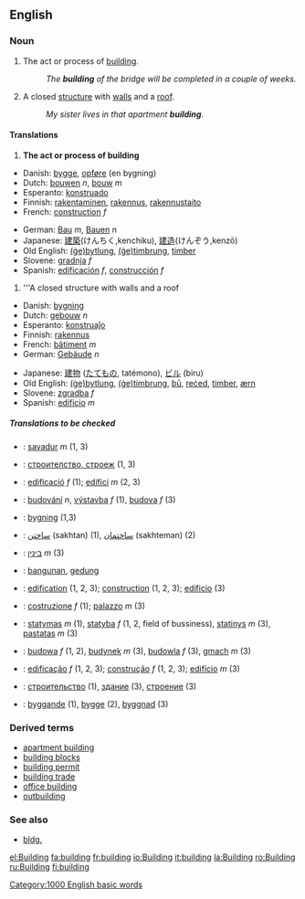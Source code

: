 ==English==

===Noun===
{{en-noun-reg}}

#<!--DefA--> {{uncountable}} The act or process of [[build]]ing.
#: ''The '''building''' of the bridge will be completed in a couple of weeks.''
#<!--DefB--> A closed [[structure]] with [[wall]]s and a [[roof]].
#: ''My sister lives in that apartment '''building'''.''

====Translations====
#<!--DefA--> '''The act or process of building'''
{{top}}
*Danish: [[bygge]], [[opføre]] (en bygning)
*Dutch: [[bouwen]] ''n'', [[bouw]] ''m''
*Esperanto: [[konstruado]]
*Finnish: [[rakentaminen]], [[rakennus]], [[rakennustaito]]
*French: [[construction#French|construction]] ''f''
{{mid}}
*German: [[Bau]] ''m'', [[Bauen]] ''n''
*Japanese: [[建築]](けんちく,kenchiku), [[建造]](けんぞう,kenzō)
*Old English: [[bytlung|(ġe)bytlung]], [[timbrung|(ġe)timbrung]], [[timber]]
*Slovene: [[gradnja]] ''f''
*Spanish: [[edificación]] ''f'', [[construcción]] ''f''
{{bottom}}

#<!--DefB--> '''A closed structure with walls and a roof
{{top}}
*Danish: [[bygning]]
*Dutch: [[gebouw]] ''n''
*Esperanto: [[konstruaĵo]]
*Finnish: [[rakennus]]
*French: [[bâtiment]] ''m''
*German: [[Gebäude]] ''n''
{{mid}}
*Japanese: [[建物]] ([[たてもの]], tatémono), [[ビル]] (biru)
*Old English: [[bytlung|(ġe)bytlung]], [[timbrung|(ġe)timbrung]], [[bu|bū]], [[reced|reċed]], [[timber]], [[ærn]]
*Slovene: [[zgradba]] ''f''
*Spanish: [[edificio]] ''m''
{{bottom}}

=====Translations to be checked=====
{{checktrans}}

*{{ttbc|Breton}}: [[savadur]] ''m'' (1, 3)
*{{ttbc|Bulgarian}}: [[строителство, строеж]] {{m}} (1, 3)
*{{ttbc|Catalan}}: [[edificació]] ''f'' (1); [[edifici]] ''m'' (2, 3)
*{{ttbc|Czech}}: [[budování]] ''n'', [[výstavba]] ''f'' (1), [[budova]] ''f'' (3)
*{{ttbc|Danish}}: [[bygning]] (1,3)
*{{ttbc|Farsi}}: [[ساختن]] (sakhtan) (1), [[ساختمان]] (sakhteman) (2)
*{{ttbc|Hebrew}}: [[:he:בינין|בינין]] ''m'' (3)
*{{ttbc|Indonesian}}: [[bangun|bangunan]], [[gedung]]
*{{ttbc|Interlingua}}: [[edification]] (1, 2, 3); [[construction]] (1, 2, 3); [[edificio]] (3)
*{{ttbc|Italian}}: [[costruzione]] ''f'' (1); [[palazzo]] ''m'' (3)
*{{ttbc|Lithuanian}}: [[statymas]] ''m'' (1), [[statyba]] ''f'' (1, 2, field of bussiness), [[statinys]] ''m'' (3), [[pastatas]] ''m'' (3)
*{{ttbc|Polish}}: [[budowa]] ''f'' (1, 2), [[budynek]] ''m'' (3), [[budowla]] ''f'' (3), [[gmach]] ''m'' (3)
*{{ttbc|Portuguese}}: [[edificação]] ''f'' (1, 2, 3); [[construção]] ''f'' (1, 2, 3); [[edifício]] ''m'' (3)
*{{ttbc|Russian}}: [[:ru:строительство|строительство]] (1), [[:ru:здание|здание]] (3), [[:ru:строение|строение]] (3)
*{{ttbc|Swedish}}: [[byggande]] (1), [[bygge]] (2), [[byggnad]] (3)

===Derived terms===
*[[apartment building]]
*[[building blocks]]
*[[building permit]]
*[[building trade]]
*[[office building]]
*[[outbuilding]]

===See also===
*[[bldg.]]

[[Category:1000 English basic words]]
[[el:Building]]
[[fa:building]]
[[fr:building]]
[[io:Building]]
[[it:building]]
[[la:Building]]
[[ro:Building]]
[[ru:Building]]
[[fi:building]]